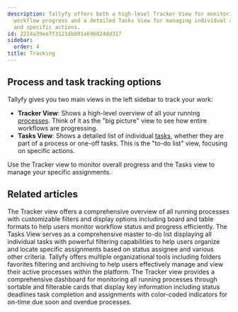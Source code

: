 ```yaml
---
description: Tallyfy offers both a high-level Tracker View for monitoring overall
  workflow progress and a detailed Tasks View for managing individual assignments
  and specific actions.
id: 2214a39ee7f3121db801a696824dd317
sidebar:
  order: 4
title: Tracking
---
```


## Process and task tracking options

Tallyfy gives you two main views in the left sidebar to track your work:

*   **Tracker View**: Shows a high-level overview of all your running [processes](/products/pro/tracking-and-tasks/processes/). Think of it as the "big picture" view to see how entire workflows are progressing.
*   **Tasks View**: Shows a detailed list of individual [tasks](/products/pro/tracking-and-tasks/tasks/), whether they are part of a process or one-off tasks. This is the "to-do list" view, focusing on specific actions.

Use the Tracker view to monitor overall progress and the Tasks view to manage your specific assignments.


<PageTree />


## Related articles
<CardGrid>
<LinkTitleCard header="<b>Tracking And Tasks > Tracker view</b>" href="/products/pro/tracking-and-tasks/tracker-view/" > The Tracker view offers a comprehensive overview of all running processes with customizable filters and display options including board and table formats to help users monitor workflow status and progress efficiently. </LinkTitleCard>
<LinkTitleCard header="<b>Tracking And Tasks > Tasks view</b>" href="/products/pro/tracking-and-tasks/tasks-view/" > The Tasks View serves as a comprehensive master to-do list displaying all individual tasks with powerful filtering capabilities to help users organize and locate specific assignments based on status assignee and various other criteria. </LinkTitleCard>
<LinkTitleCard header="<b>Tracker View > Organize processes</b>" href="/products/pro/tracking-and-tasks/tracker-view/organize-processes/" > Tallyfy offers multiple organizational tools including folders favorites filtering and archiving to help users effectively manage and view their active processes within the platform. </LinkTitleCard>
<LinkTitleCard header="<b>Tracker View > Manage and track my processes</b>" href="/products/pro/tracking-and-tasks/tracker-view/how-can-i-manage-and-track-my-processes-on-tallyfy/" > The Tracker view provides a comprehensive dashboard for monitoring all running processes through sortable and filterable cards that display key information including status deadlines task completion and assignments with color-coded indicators for on-time due soon and overdue processes. </LinkTitleCard>
</CardGrid>